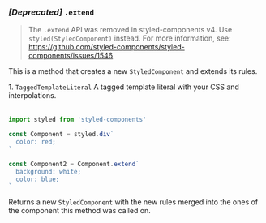
### _[Deprecated]_ `.extend`

> The `.extend` API was removed in styled-components v4. Use `styled(StyledComponent)` instead. For more information, see: https://github.com/styled-components/styled-components/issues/1546

This is a method that creates a new `StyledComponent` and extends its rules.

<Table head={['Arguments', 'Description']}>
  <Row>
    <Column>
      1. <Code>TaggedTemplateLiteral</Code>
    </Column>
    <Column>A tagged template literal with your CSS and interpolations.</Column>
  </Row>
</Table>

```jsx
import styled from 'styled-components'

const Component = styled.div`
  color: red;
`

const Component2 = Component.extend`
  background: white;
  color: blue;
`
```

Returns a new `StyledComponent` with the new rules merged into the ones of the component
this method was called on.

